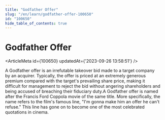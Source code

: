 ```yaml
---
title: "Godfather Offer"
slug: "/en/learn/godfather-offer-100650"
id: "100650"
hide_table_of_contents: true
---
```



# Godfather Offer

<ArticleMeta id={100650} updatedAt={'2023-09-26 13:58:51'} />
<div className='border-solid border-b border-t-0 my-4 border-[var(--ifm-color-gray-300)]' />

A Godfather offer is an irrefutable takeover bid made to a target company by an acquirer. Typically, the offer is priced at an extremely generous premium compared with the target's prevailing share price, making it difficult for management to reject the bid without angering shareholders and being accused of breaching their fiduciary duty.A Godfather offer is named after the Francis Ford Coppola movie of the same title. More specifically, the name refers to the film's famous line, "I'm gonna make him an offer he can't refuse." This line has gone on to become one of the most celebrated quotations in cinema.

